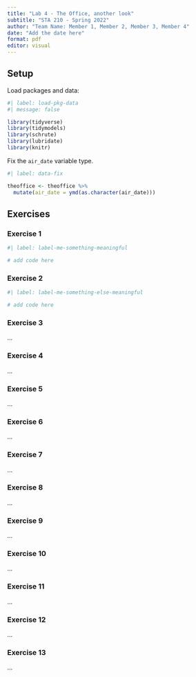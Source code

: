 ```yaml
---
title: "Lab 4 - The Office, another look"
subtitle: "STA 210 - Spring 2022"
author: "Team Name: Member 1, Member 2, Member 3, Member 4"
date: "Add the date here"
format: pdf
editor: visual
---
```


## Setup

Load packages and data:

```r
#| label: load-pkg-data
#| message: false

library(tidyverse)
library(tidymodels)
library(schrute)
library(lubridate)
library(knitr)
```

Fix the `air_date` variable type.

```r
#| label: data-fix

theoffice <- theoffice %>%
  mutate(air_date = ymd(as.character(air_date)))
```

\pagebreak

## Exercises

### Exercise 1

```r
#| label: label-me-something-meaningful

# add code here
```

### Exercise 2

```r
#| label: label-me-something-else-meaningful

# add code here
```

### Exercise 3

...

### Exercise 4

...

### Exercise 5

...

### Exercise 6

...

### Exercise 7

...

### Exercise 8

...

### Exercise 9

...

### Exercise 10

...

### Exercise 11

...

### Exercise 12

...

### Exercise 13

...
